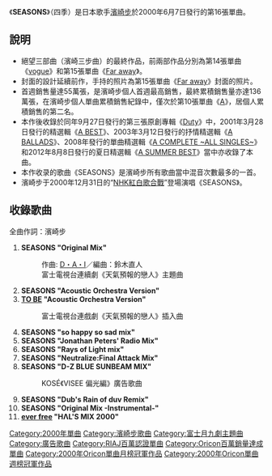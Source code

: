 {{Single infobox
| Name           = SEASONS<br /><small>四季</small>
| Artist         = [[濱崎步|濱崎步]]
| Cover      = SEASONSayu.png
| Album          = [[Duty|Duty]]
| A-side         = SEASONS
| B-side         = 
| Released       = 2000年6月7日
| Format         = [[CD|CD]]
| Recorded       = 
| Genre          = [[日本流行音樂|日本流行音樂]]
| Length         = 55分14秒
| Label          = [[avex_trax|avex trax]]
| Writer         = [[濱崎步|濱崎步]]<br />[[長尾大|D・A・I]]
| Producer       = 松浦勝人
| Certification  = *百萬唱片（[[日本唱片協會|日本唱片協會]]）
* 金唱片（全曲下載、日本唱片協會）
| Chart position = * 週間最高1名（[[Oricon|Oricon]]）
* 2000年6月度月間第1名（Oricon）
* 2000年7月度月間第6名（Oricon）
* 2000年8月度月間第13名（Oricon）
* 2000年度年間第5名（Oricon）
| Last single    = [[Far_away|Far away]]<br />（2000年）
| This single    = '''SEASONS'''<br />（2000年）
| Next single    = [[SURREAL|SURREAL]]<br />（2000年）
| Misc           = 
}}

《'''SEASONS'''》（四季）是日本歌手[[濱崎步|濱崎步]]於2000年6月7日發行的第16張單曲。

== 說明 ==
* 絕望三部曲（濱崎三步曲）的最終作品，前兩部作品分別為第14張單曲《[[Vogue_(濱崎步單曲)|vogue]]》和第15張單曲《[[Far_away|Far away]]》。
* 封面的設計延續前作，手持的照片為第15張單曲《[[Far_away|Far away]]》封面的照片。
* 首週銷售量達55萬張，是濱崎步個人首週最高銷售，最終累積銷售量亦達136萬張，在濱崎步個人單曲累積銷售紀錄中，僅次於第10張單曲《[[A_(濱崎步單曲)|A]]》，居個人累積銷售的第二名。
* 本作後收錄於同年9月27日發行的第三張原創專輯《[[Duty|Duty]]》中，2001年3月28日發行的精選輯《[[A_BEST|A BEST]]》、2003年3月12日發行的抒情精選輯《[[A_BALLADS|A BALLADS]]》、2008年發行的單曲精選輯《[[A_COMPLETE_~ALL_SINGLES~|A COMPLETE ~ALL SINGLES~]]》和2012年8月8日發行的夏日精選輯《[[A_SUMMER_BEST|A SUMMER BEST]]》當中亦收錄了本曲。
* 本作收录的歌曲《SEASONS》是濱崎步所有歌曲當中混音次數最多的一首。
* 濱崎步于2000年12月31日的“[[NHK紅白歌合戰|NHK紅白歌合戰]]”登場演唱《SEASONS》。

== 收錄歌曲 ==

全曲作詞：濱崎步

# '''SEASONS "Original Mix"'''
#:作曲: [[長尾大|D・A・I]]／編曲：鈴木直人
#:富士電視台連續劇《天氣預報的戀人》主題曲
# '''SEASONS "Acoustic Orchestra Version"'''
# '''[[TO_BE|TO BE]] "Acoustic Orchestra Version"'''
#:富士電視台連戲劇《天氣預報的戀人》插入曲
# '''SEASONS "so happy so sad mix"'''
# '''SEASONS "Jonathan Peters' Radio Mix"'''
# '''SEASONS "Rays of Light mix"'''
# '''SEASONS "Neutralize:Final Attack Mix"'''
# '''SEASONS "D-Z BLUE SUNBEAM MIX"'''
#:KOSÉ《VISEE 偏光編》廣告歌曲
# '''SEASONS "Dub's Rain of duv Remix"'''
# '''SEASONS "Original Mix -Instrumental-"'''
# '''[[vogue_(濱崎步單曲)|ever free]] "HΛL'S MIX 2000"'''


{{Ayumi Hamasaki singles}}
{{Oricon單曲週榜冠軍 (2000年)|2000年6月19日-6月26日}}
{{Oricon單曲月榜冠軍 (2000年代前期)|2000年6月}}

{{DEFAULTSORT:Seasons}}
[[Category:2000年單曲|Category:2000年單曲]]
[[Category:濱崎步歌曲|Category:濱崎步歌曲]]
[[Category:富士月九劇主題曲|Category:富士月九劇主題曲]]
[[Category:廣告歌曲|Category:廣告歌曲]]
[[Category:RIAJ百萬認證單曲|Category:RIAJ百萬認證單曲]]
[[Category:Oricon百萬銷量達成單曲|Category:Oricon百萬銷量達成單曲]]
[[Category:2000年Oricon單曲月榜冠軍作品|Category:2000年Oricon單曲月榜冠軍作品]]
[[Category:2000年Oricon單曲週榜冠軍作品|Category:2000年Oricon單曲週榜冠軍作品]]